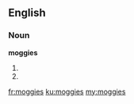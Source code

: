 ==English==

===Noun===
'''moggies'''

# {{plural of|moggy}}
# {{plural of|moggie}}

[[fr:moggies]]
[[ku:moggies]]
[[my:moggies]]
